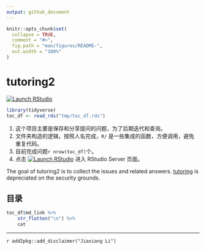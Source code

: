 ```yaml
---
output: github_document
---
```


<!-- README.md is generated from README.Rmd. Please edit that file -->

```r
knitr::opts_chunk$set(
  collapse = TRUE,
  comment = "#>",
  fig.path = "man/figures/README-",
  out.width = "100%"
)
```
# tutoring2

<!-- badges: start -->
[![Launch RStudio](https://mybinder.org/badge_logo.svg)](https://mybinder.org/v2/gh/JiaxiangBU/tutoring2/master?urlpath=rstudio)
<!-- badges: end -->

```r
library(tidyverse)
toc_df <- read_rds("tmp/toc_df.rds")
```

1. 这个项目主要是保存和分享提问的问题，为了后期迭代和查询。
1. 文件夹构造的逻辑，按照人名完成，`R/` 是一些集成的函数，方便调用，避免重复代码。
1. 目前完成问题`r nrow(toc_df)`个。
1. 点击 [![Launch RStudio](https://mybinder.org/badge_logo.svg)](https://mybinder.org/v2/gh/JiaxiangBU/tutoring2/master?urlpath=rstudio) 进入 RStudio Server 页面。


The goal of tutoring2 is to collect the issues and related answers.
[tutoring](https://github.com/JiaxiangBU/tutoring) is depreciated on the security grounds.

## 目录

```r
toc_df$md_link %>% 
    str_flatten("\n") %>% 
    cat
```

***

`r add2pkg::add_disclaimer("Jiaxiang Li")`
